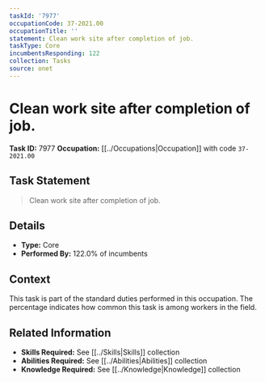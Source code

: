 ```yaml
---
taskId: '7977'
occupationCode: 37-2021.00
occupationTitle: ''
statement: Clean work site after completion of job.
taskType: Core
incumbentsResponding: 122
collection: Tasks
source: onet
---
```

# Clean work site after completion of job.

**Task ID:** 7977
**Occupation:** [[../Occupations|Occupation]] with code `37-2021.00`

## Task Statement

> Clean work site after completion of job.

## Details

- **Type:** Core
- **Performed By:** 122.0% of incumbents

## Context

This task is part of the standard duties performed in this occupation. The percentage indicates how common this task is among workers in the field.

## Related Information

- **Skills Required:** See [[../Skills|Skills]] collection
- **Abilities Required:** See [[../Abilities|Abilities]] collection
- **Knowledge Required:** See [[../Knowledge|Knowledge]] collection
